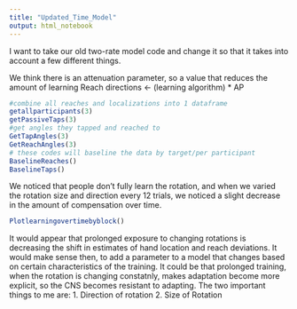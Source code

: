 ```yaml
---
title: "Updated_Time_Model"
output: html_notebook
---
```


I want to take our old two-rate model code and change it so that it takes into account a few different things.

We think there is an attenuation parameter, so a value that reduces the amount of learning
     Reach directions <- (learning algorithm) * AP



```r
#combine all reaches and localizations into 1 dataframe
getallparticipants(3)
getPassiveTaps(3)
#get angles they tapped and reached to
GetTapAngles(3)
GetReachAngles(3)
# these codes will baseline the data by target/per participant
BaselineReaches()
BaselineTaps()
```


We noticed that people don't fully learn the rotation, and when we varied the rotation size and direction every 12 trials, we noticed a slight decrease in the amount of compensation over time. 

```r
Plotlearningovertimebyblock()
```

It would appear that prolonged exposure to changing rotations is decreasing the shift in estimates of hand location and reach deviations.  It would make sense then, to add a parameter to a model that changes based on certain characteristics of the training. It could be that prolonged training, when the rotation is changing constatnly, makes adaptation become more explicit, so the CNS becomes resistant to adapting. The two important things to me are:
1. Direction of rotation
2. Size of Rotation


